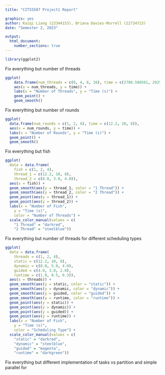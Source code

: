 ```yaml
---
title: "CITS5507 Project1 Report"

graphics: yes
author: Kaiqi Liang (23344153), Briana Davies-Morrell (22734723)
date: "Semester 2, 2023"

output:
  html_document:
    number_sections: true
---
```


```r
library(ggplot2)
```

Fix everything but number of threads
```r
ggplot(
    data.frame(num_threads = c(0, 4, 8, 16), time = c(2780.588561, 2925.219894, 2929.350958, 3000.694720)),
    aes(x = num_threads, y = time)) +
    labs(x = "Number of Threads", y = "Time (s)") +
    geom_point() +
    geom_smooth()
```

Fix everything but number of rounds
```r
ggplot(
  data.frame(num_rounds = c(1, 2, 4), time = c(12.2, 10, 8)),
  aes(x = num_rounds, y = time)) +
  labs(x = "Number of Rounds", y = "Time (s)") +
  geom_point() +
  geom_smooth()
```

Fix everything but fish
```r
ggplot(
  data = data.frame(
    fish = c(1, 2, 4),
    thread_1 = c(12.2, 10, 8),
    thread_2 = c(8.0, 3.0, 4.0)),
  aes(x = fish)) +
  geom_smooth(aes(y = thread_1, color = "1 Thread")) +
  geom_smooth(aes(y = thread_2, color = "2 Thread")) +
  geom_point(aes(y = thread_1)) +
  geom_point(aes(y = thread_2)) +
  labs(x = "Number of Fish",
    y = "Time (s)",
    color = "Number of Threads") +
  scale_color_manual(values = c(
    "1 Thread" = "darkred",
    "2 Thread" = "steelblue"))
```

Fix everything but number of threads for different scheduling types
```r
ggplot(
  data = data.frame(
    threads = c(1, 2, 4),
    static = c(12.2, 10, 8),
    dynamic = c(8.0, 5.0, 4.0),
    guided = c(4.0, 3.0, 2.0),
    runtime = c(1.0, 0.5, 0.3)),
  aes(x = threads)) +
  geom_smooth(aes(y = static, color = "static")) +
  geom_smooth(aes(y = dynamic, color = "dynamic")) +
  geom_smooth(aes(y = guided, color = "guided")) +
  geom_smooth(aes(y = runtime, color = "runtime")) +
  geom_point(aes(y = static)) +
  geom_point(aes(y = dynamic)) +
  geom_point(aes(y = guided)) +
  geom_point(aes(y = runtime)) +
  labs(x = "Number of Fish",
    y = "Time (s)",
    color = "Scheduling Type") +
  scale_color_manual(values = c(
    "static" = "darkred",
    "dynamic" = "steelblue",
    "guided" = "magenta",
    "runtime" = "darkgreen"))
```

Fix everything but different implementation of tasks vs partition and simple parallel for
